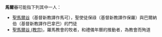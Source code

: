 '''馬爾谷'''可能指下列其中一人：

* [[聖馬爾谷|聖馬爾谷]]（基督新教譯作馬可），聖使徒保祿（基督新教譯作保羅）與巴爾納伯（基督新教譯作巴拿巴）的門徒
* [[聖馬爾谷_(教宗)|聖馬爾谷 (教宗)]]，羅馬教會的牧者，和禮儀年曆的推動者，為教會而殉道

{{disambig|Cat=三字人名消歧义}}